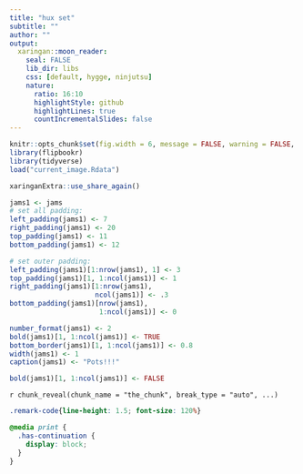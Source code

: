 ```yaml
---
title: "hux set"
subtitle: ""
author: ""
output:
  xaringan::moon_reader:
    seal: FALSE
    lib_dir: libs
    css: [default, hygge, ninjutsu]
    nature:
      ratio: 16:10
      highlightStyle: github
      highlightLines: true
      countIncrementalSlides: false
---
```




```r
knitr::opts_chunk$set(fig.width = 6, message = FALSE, warning = FALSE, comment = "", cache = F)
library(flipbookr)
library(tidyverse)
load("current_image.Rdata")
```


```r
xaringanExtra::use_share_again()
```


```r
jams1 <- jams
# set all padding:
left_padding(jams1) <- 7
right_padding(jams1) <- 20
top_padding(jams1) <- 11
bottom_padding(jams1) <- 12

# set outer padding:
left_padding(jams1)[1:nrow(jams1), 1] <- 3
top_padding(jams1)[1, 1:ncol(jams1)] <- 1
right_padding(jams1)[1:nrow(jams1),
                     ncol(jams1)] <- .3
bottom_padding(jams1)[nrow(jams1),
                      1:ncol(jams1)] <- 0

number_format(jams1) <- 2
bold(jams1)[1, 1:ncol(jams1)] <- TRUE
bottom_border(jams1)[1, 1:ncol(jams1)] <- 0.8
width(jams1) <- 1
caption(jams1) <- "Pots!!!"

bold(jams1)[1, 1:ncol(jams1)] <- FALSE
```

`r chunk_reveal(chunk_name = "the_chunk", break_type = "auto", ...)`



```css
.remark-code{line-height: 1.5; font-size: 120%}

@media print {
  .has-continuation {
    display: block;
  }
}
```

